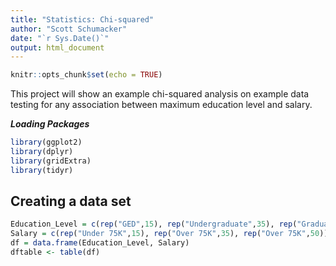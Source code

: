 ```yaml
---
title: "Statistics: Chi-squared"
author: "Scott Schumacker"
date: "`r Sys.Date()`"
output: html_document
---
```


```r
knitr::opts_chunk$set(echo = TRUE)
```

This project will show an example chi-squared analysis on example data testing for any association between maximum education level and salary.

***Loading Packages***
```r
library(ggplot2)
library(dplyr)
library(gridExtra)
library(tidyr)
```

## Creating a data set
```r
Education_Level = c(rep("GED",15), rep("Undergraduate",35), rep("Graduate",50))
Salary = c(rep("Under 75K",15), rep("Over 75K",35), rep("Over 75K",50))
df = data.frame(Education_Level, Salary)
dftable <- table(df)
```